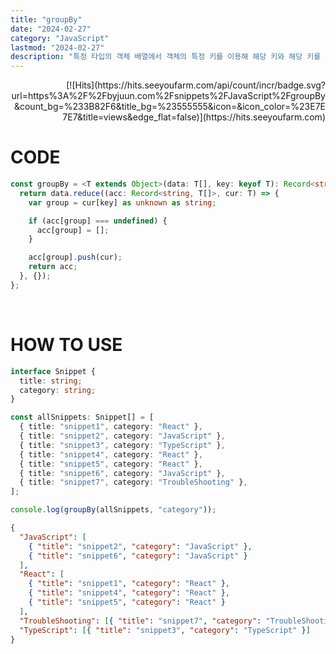 ```yaml
---
title: "groupBy"
date: "2024-02-27"
category: "JavaScript"
lastmod: "2024-02-27"
description: "특정 타입의 객체 배열에서 객체의 특정 키를 이용해 해당 키와 해당 키를 가지고 있는 배열의 객체들을 매핑 후 반환하는 함수입니다."
---
```


<div align="right">
  [![Hits](https://hits.seeyoufarm.com/api/count/incr/badge.svg?url=https%3A%2F%2Fbyjuun.com%2Fsnippets%2FJavaScript%2FgroupBy&count_bg=%233B82F6&title_bg=%23555555&icon=&icon_color=%23E7E7E7&title=views&edge_flat=false)](https://hits.seeyoufarm.com)
</div>

# CODE

```ts
const groupBy = <T extends Object>(data: T[], key: keyof T): Record<string, T[]> => {
  return data.reduce((acc: Record<string, T[]>, cur: T) => {
    var group = cur[key] as unknown as string;

    if (acc[group] === undefined) {
      acc[group] = [];
    }

    acc[group].push(cur);
    return acc;
  }, {});
};
```

<br />

# HOW TO USE

```ts
interface Snippet {
  title: string;
  category: string;
}

const allSnippets: Snippet[] = [
  { title: "snippet1", category: "React" },
  { title: "snippet2", category: "JavaScript" },
  { title: "snippet3", category: "TypeScript" },
  { title: "snippet4", category: "React" },
  { title: "snippet5", category: "React" },
  { title: "snippet6", category: "JavaScript" },
  { title: "snippet7", category: "TroubleShooting" },
];

console.log(groupBy(allSnippets, "category"));
```

```json title="RESULT"
{
  "JavaScript": [
    { "title": "snippet2", "category": "JavaScript" },
    { "title": "snippet6", "category": "JavaScript" }
  ],
  "React": [
    { "title": "snippet1", "category": "React" },
    { "title": "snippet4", "category": "React" },
    { "title": "snippet5", "category": "React" }
  ],
  "TroubleShooting": [{ "title": "snippet7", "category": "TroubleShooting" }],
  "TypeScript": [{ "title": "snippet3", "category": "TypeScript" }]
}
```
